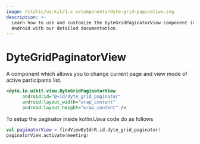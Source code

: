 ```yaml
---
image: /static/ui-kit/1.x.x/components/dyte-grid-pagination.svg
description: >-
  Learn how to use and customize the DyteGridPaginatorView component in Dyte's
  Android with our detailed documentation.
---
```


# DyteGridPaginatorView

A component which allows you to change current page and view mode of active
participants list.

```xml
<dyte.io.uikit.view.DyteGridPaginatorView
      android:id="@+id/dyte_grid_paginator"
      android:layout_width="wrap_content"
      android:layout_height="wrap_content" />
```

To setup the paginator inside kotlin/Java code do as follows

```kotlin
val paginatorView = findViewById(R.id.dyte_grid_paginator)
paginatorView.activate(meeting)
```

<head>
  <title>Android DyteGridPaginatorView</title>
</head>
